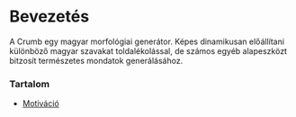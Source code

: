 
# Bevezetés

A Crumb egy magyar morfológiai generátor. Képes dinamikusan előállítani különböző magyar szavakat toldalékolással,
de számos egyéb alapeszközt bitzosít természetes mondatok generálásához.

<Bleed>
  <Hero />
</Bleed>

### Tartalom

  - [Motiváció][motivation]

[motivation]: /crumb/motivation
